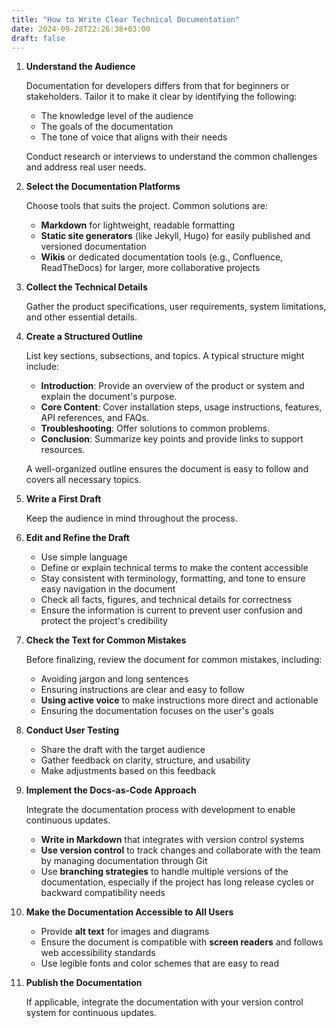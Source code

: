 ```yaml
---
title: "How to Write Clear Technical Documentation"
date: 2024-09-28T22:26:38+03:00
draft: false
---
```


1. **Understand the Audience**

   Documentation for developers differs from that for beginners or stakeholders. Tailor it to make it clear by identifying the following:

   - The knowledge level of the audience
   - The goals of the documentation
   - The tone of voice that aligns with their needs

   Conduct research or interviews to understand the common challenges and address real user needs.

2. **Select the Documentation Platforms**

   Choose tools that suits the project. Common solutions are:

   - **Markdown** for lightweight, readable formatting
   - **Static site generators** (like Jekyll, Hugo) for easily published and versioned documentation
   - **Wikis** or dedicated documentation tools (e.g., Confluence, ReadTheDocs) for larger, more collaborative projects

3. **Collect the Technical Details**

   Gather the product specifications, user requirements, system limitations, and other essential details.

4. **Create a Structured Outline**

   List key sections, subsections, and topics. A typical structure might include:

   - **Introduction**: Provide an overview of the product or system and explain the document's purpose.
   - **Core Content**: Cover installation steps, usage instructions, features, API references, and FAQs.
   - **Troubleshooting**: Offer solutions to common problems.
   - **Conclusion**: Summarize key points and provide links to support resources.

   A well-organized outline ensures the document is easy to follow and covers all necessary topics.

5. **Write a First Draft**

   Keep the audience in mind throughout the process.

6. **Edit and Refine the Draft**

   - Use simple language
   - Define or explain technical terms to make the content accessible
   - Stay consistent with terminology, formatting, and tone to ensure easy navigation in the document
   - Check all facts, figures, and technical details for correctness
   - Ensure the information is current to prevent user confusion and protect the project's credibility

7. **Check the Text for Common Mistakes**

   Before finalizing, review the document for common mistakes, including:

   - Avoiding jargon and long sentences
   - Ensuring instructions are clear and easy to follow
   - **Using active voice** to make instructions more direct and actionable
   - Ensuring the documentation focuses on the user's goals

8. **Conduct User Testing**

   - Share the draft with the target audience
   - Gather feedback on clarity, structure, and usability
   - Make adjustments based on this feedback

9. **Implement the Docs-as-Code Approach**

   Integrate the documentation process with development to enable continuous updates.

   - **Write in Markdown** that integrates with version control systems
   - **Use version control** to track changes and collaborate with the team by managing documentation through Git
   - Use **branching strategies** to handle multiple versions of the documentation, especially if the project has long release cycles or backward compatibility needs

10. **Make the Documentation Accessible to All Users**

    - Provide **alt text** for images and diagrams
    - Ensure the document is compatible with **screen readers** and follows web accessibility standards
    - Use legible fonts and color schemes that are easy to read

11. **Publish the Documentation**

    If applicable, integrate the documentation with your version control system for continuous updates.
